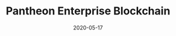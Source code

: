 ---
title: Pantheon Enterprise Blockchain
category: Project
status: publish
date: 2020-05-17
slug: An enterprise-ready consortium blockchain designed for the Internet of Things (IoT)
website:
twitter:
logo: https://wp.gcap1.iotex.io/wp-content/uploads/2020/10/pantheon-logo-1.png
featured_img: https://wp.gcap1.iotex.io/wp-content/uploads/2020/09/pantheon-header.png
telegram:
---